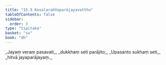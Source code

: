 ```yaml
---
title: "15.3 Kosalaraññoparājayavatthu"
tableOfContents: false
sidebar:
  order: 3
type: "tipitaka"
basket: "su"
book: "dh"
---
```



<DynamicBreadcrumb />

<Division number="201" book="dh" bookNo="18" page="43">

<Paragraph number="217" type="verses" book="dh">
_Jayaṃ veraṃ pasavati,_  
_dukkhaṃ seti parājito;_  
_Upasanto sukhaṃ seti,_  
_hitvā jayaparājayaṃ._
</Paragraph>
</Division>